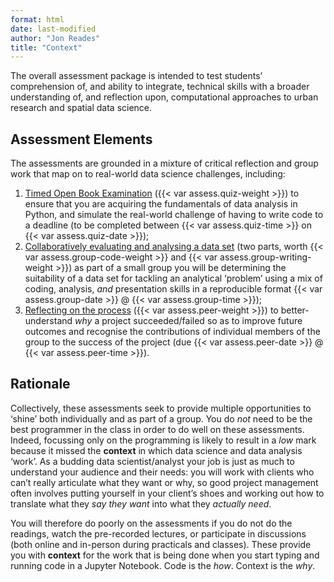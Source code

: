 ```yaml
---
format: html
date: last-modified
author: "Jon Reades"
title: "Context"
---
```


The overall assessment package is intended to test students' comprehension of, and ability to integrate, technical skills with a broader understanding of, and reflection upon, computational approaches to urban research and spatial data science. 

## Assessment Elements

The assessments are grounded in a mixture of critical reflection and group work that map on to real-world data science challenges, including:

1. [Timed Open Book Examination](./exam.qmd) ({{< var assess.quiz-weight >}}) to ensure that you are acquiring the fundamentals of data analysis in Python, and simulate the real-world challenge of having to write code to a deadline (to be completed between {{< var assess.quiz-time >}} on  {{< var assess.quiz-date >}});
2. [Collaboratively evaluating and analysing a data set](./group.qmd) (two parts, worth {{< var assess.group-code-weight >}} and {{< var assess.group-writing-weight >}}) as part of a small group you will be determining the suitability of a data set for tackling an analytical 'problem' using a mix of coding, analysis, *and* presentation skills in a reproducible format {{< var assess.group-date >}} @ {{< var assess.group-time >}});
3. [Reflecting on the process](./peer.qmd) ({{< var assess.peer-weight >}}) to better-understand *why* a project succeeded/failed so as to improve future outcomes and recognise the contributions of individual members of the group to the success of the project (due {{< var assess.peer-date >}} @ {{< var assess.peer-time >}}).

## Rationale

Collectively, these assessments seek to provide multiple opportunities to 'shine' both individually and as part of a group. You do *not* need to be the best programmer in the class in order to do well on these assessments. Indeed, focussing only on the programming is likely to result in a *low* mark because it missed the **context** in which data science and data analysis 'work'. As a budding data scientist/analyst your job is just as much to understand your audience and their needs: you will work with clients who can't really articulate what they want or why, so good project management often involves putting yourself in your client's shoes and working out how to translate what they *say they want* into what they *actually need*.

You will therefore do poorly on the assessments if you do not do the readings, watch the pre-recorded lectures, or participate in discussions (both online and in-person during practicals and classes). These provide you with **context** for the work that is being done when you start typing and running code in a Jupyter Notebook. Code is the *how*. Context is the *why*.
